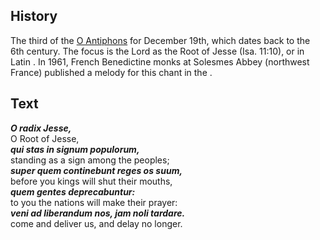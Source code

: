 <Initial text="O Radix Jesse" />

## History

The third of the [O Antiphons](/glossary/liturgical-terms#o-antiphons) for December 19th, which dates back to the 6th century. The focus is the Lord as the Root of Jesse (Isa. 11:10), or in Latin *<Definition lang="latin" anchor="radix" text="Radix Jesse" />*. In 1961, French Benedictine monks at Solesmes Abbey (northwest France) published a melody for this chant in the *<Definition lang="latin" anchor="liber-usualis" text="Liber Usualis" />*.

## Text

***O radix Jesse,***<br/>
O Root of Jesse,<br/>
***qui stas in signum populorum,***<br/>
standing as a sign among the peoples;<br/>
***super quem continebunt reges os suum,***<br/>
before you kings will shut their mouths,<br/>
***quem gentes deprecabuntur:***<br/>
to you the nations will make their prayer:<br/>
***veni ad liberandum nos, jam noli tardare.***<br/>
come and deliver us, and delay no longer.
